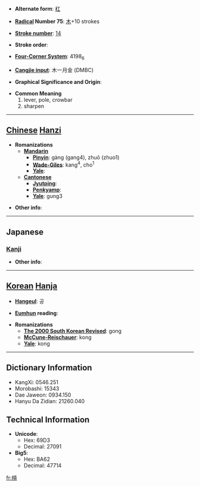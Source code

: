 * '''Alternate form''': [[杠]]

* '''[[Wiktionary:Chinese radical index| Radical]] Number 75''': [[Wiktionary:Chinese radical index 木|木]]+10 strokes

* '''[[Wiktionary:Chinese total strokes index|Stroke number]]''': [[Wiktionary:Chinese total strokes index 14|14]]

* '''Stroke order''': 

* '''[[Wiktionary:Chinese four corner index|Four-Corner System]]''': 4198<sub>6</sub>

* '''[[Wiktionary:Chinese Cangjie index|Cangjie input]]''': 木一月金 (DMBC)

* '''Graphical Significance and Origin''': 

* '''Common Meaning'''
*#lever, pole, crowbar
*# sharpen


----

== [[Chinese]] [[Hanzi]] ==

* '''Romanizations'''
** '''[[Mandarin]]'''
*** '''[[Pinyin]]''': gàng (gang4), zhuō (zhuo1)
*** '''[[Wade-Giles]]''': kang<sup>4</sup>, cho<sup>1</sup>
*** '''[[Yale]]''': 
** '''[[Cantonese]]'''
*** '''[[Jyutping]]''':
*** '''[[Penkyamp]]''': 
*** '''[[Yale]]''': gung3

* '''Other info''': 

----

==Japanese==
===[[Kanji]]===
{{kanji|on readings=[[こう]] (kō)|kun readings=[[てこ]] (teko)}}

* '''Other info''':  

----

== [[Korean]] [[Hanja]] ==

* '''[[Hangeul]]''': 공

* '''[[Eumhun]] reading''': 

* '''Romanizations'''
** '''[[The 2000 South Korean Revised Romanization|The 2000 South Korean Revised]]''': gong
** '''[[McCune-Reischauer]]''': kong
** '''[[Yale]]''': kong

----

== Dictionary Information ==

* KangXi: 0546.251
* Morobashi: 15343
* Dae Jaweon: 0934.150
* Hanyu Da Zidian: 21260.040

== Technical Information ==

* '''Unicode''':
** Hex: 69D3
** Decimal: 27091
* '''Big5''':
** Hex: BA62
** Decimal: 47714

[[fr:槓]]